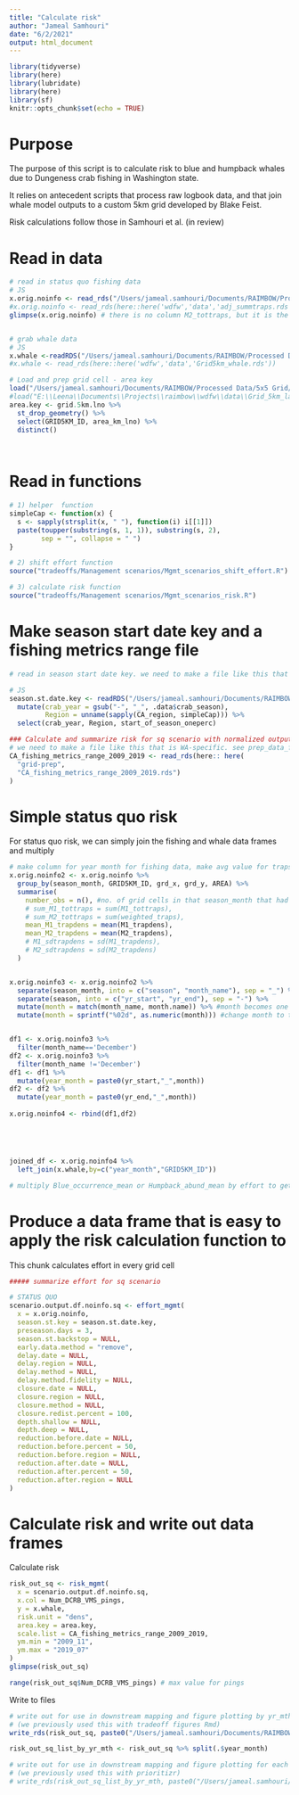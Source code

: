 ```yaml
---
title: "Calculate risk"
author: "Jameal Samhouri"
date: "6/2/2021"
output: html_document
---
```


```r
library(tidyverse)
library(here)
library(lubridate)
library(here)
library(sf)
knitr::opts_chunk$set(echo = TRUE)
```

# Purpose

The purpose of this script is to calculate risk to blue and humpback whales due to Dungeness crab fishing in Washington state. 

It relies on antecedent scripts that process raw logbook data, and that join whale model outputs to a custom 5km grid developed by Blake Feist.

Risk calculations follow those in Samhouri et al. (in review)

# Read in data
```r

# read in status quo fishing data
# JS 
x.orig.noinfo <- read_rds("/Users/jameal.samhouri/Documents/RAIMBOW/Processed Data/Logbook-VMS/WA logbooks - mapping for CP/adj_summtraps.rds")
#x.orig.noinfo <- read_rds(here::here('wdfw','data','adj_summtraps.rds'))
glimpse(x.orig.noinfo) # there is no column M2_tottraps, but it is the same as weighted_traps


# grab whale data
# JS 
x.whale <-readRDS("/Users/jameal.samhouri/Documents/RAIMBOW/Processed Data/5x5 Grid/Grid5km_whale.rds")
#x.whale <- read_rds(here::here('wdfw','data','Grid5km_whale.rds'))

# Load and prep grid cell - area key
load("/Users/jameal.samhouri/Documents/RAIMBOW/Processed Data/5x5 Grid/Grid_5km_landerased.RDATA")
#load("E:\\Leena\\Documents\\Projects\\raimbow\\wdfw\\data\\Grid_5km_landerased.RDATA")
area.key <- grid.5km.lno %>% 
  st_drop_geometry() %>% 
  select(GRID5KM_ID, area_km_lno) %>% 
  distinct()

                          

```

# Read in functions

```r

# 1) helper  function
simpleCap <- function(x) {
  s <- sapply(strsplit(x, " "), function(i) i[[1]])
  paste(toupper(substring(s, 1, 1)), substring(s, 2),
        sep = "", collapse = " ")
}

# 2) shift effort function
source("tradeoffs/Management scenarios/Mgmt_scenarios_shift_effort.R")

# 3) calculate risk function
source("tradeoffs/Management scenarios/Mgmt_scenarios_risk.R")

```

# Make season start date key and a fishing metrics range file

```r

# read in season start date key. we need to make a file like this that is WA-specific. see add_day_of_season.Rmd

# JS 
season.st.date.key <- readRDS("/Users/jameal.samhouri/Documents/RAIMBOW/Processed Data/Samhouri et al. whales risk/Input_Data/season_start_dates/start_dates_by_CA_region.rds") %>% 
  mutate(crab_year = gsub("-", "_", .data$crab_season), 
         Region = unname(sapply(CA_region, simpleCap))) %>% 
  select(crab_year, Region, start_of_season_oneperc)

### Calculate and summarize risk for sq scenario with normalized outputs
# we need to make a file like this that is WA-specific. see prep_data_for_scenario_df_function.R
CA_fishing_metrics_range_2009_2019 <- read_rds(here:: here(
  "grid-prep",
  "CA_fishing_metrics_range_2009_2019.rds")
)

```

# Simple status quo risk

For status quo risk, we can simply join the fishing and whale data frames and multiply
```r

# make column for year month for fishing data, make avg value for traps for each yr month
x.orig.noinfo2 <- x.orig.noinfo %>%
  group_by(season_month, GRID5KM_ID, grd_x, grd_y, AREA) %>% 
  summarise( 
    number_obs = n(), #no. of grid cells in that season_month that had traps in them 
    # sum_M1_tottraps = sum(M1_tottraps), 
    # sum_M2_tottraps = sum(weighted_traps), 
    mean_M1_trapdens = mean(M1_trapdens), 
    mean_M2_trapdens = mean(M2_trapdens), 
    # M1_sdtrapdens = sd(M1_trapdens), 
    # M2_sdtrapdens = sd(M2_trapdens)
  )


x.orig.noinfo3 <- x.orig.noinfo2 %>%
  separate(season_month, into = c("season", "month_name"), sep = "_") %>%
  separate(season, into = c("yr_start", "yr_end"), sep = "-") %>%
  mutate(month = match(month_name, month.name)) %>% #month becomes one digit number
  mutate(month = sprintf("%02d", as.numeric(month))) #change month to two digit number


df1 <- x.orig.noinfo3 %>%
  filter(month_name=='December')
df2 <- x.orig.noinfo3 %>%
  filter(month_name !='December')
df1 <- df1 %>%
  mutate(year_month = paste0(yr_start,"_",month))
df2 <- df2 %>%
  mutate(year_month = paste0(yr_end,"_",month))
  
x.orig.noinfo4 <- rbind(df1,df2)





joined_df <- x.orig.noinfo4 %>%
  left_join(x.whale,by=c("year_month","GRID5KM_ID"))

# multiply Blue_occurrence_mean or Humpback_abund_mean by effort to get raw risk

```

# Produce a data frame that is easy to apply the risk calculation function to

This chunk calculates effort in every grid cell 

```r
##### summarize effort for sq scenario

# STATUS QUO
scenario.output.df.noinfo.sq <- effort_mgmt(
  x = x.orig.noinfo,
  season.st.key = season.st.date.key, 
  preseason.days = 3,
  season.st.backstop = NULL, 
  early.data.method = "remove", 
  delay.date = NULL,
  delay.region = NULL,
  delay.method = NULL,
  delay.method.fidelity = NULL,
  closure.date = NULL,
  closure.region = NULL,
  closure.method = NULL,
  closure.redist.percent = 100,
  depth.shallow = NULL, 
  depth.deep = NULL, 
  reduction.before.date = NULL,
  reduction.before.percent = 50,
  reduction.before.region = NULL,
  reduction.after.date = NULL,
  reduction.after.percent = 50,
  reduction.after.region = NULL
)


```

# Calculate risk and write out data frames

Calculate risk
```r

risk_out_sq <- risk_mgmt(
  x = scenario.output.df.noinfo.sq, 
  x.col = Num_DCRB_VMS_pings, 
  y = x.whale,
  risk.unit = "dens", 
  area.key = area.key,
  scale.list = CA_fishing_metrics_range_2009_2019, 
  ym.min = "2009_11", 
  ym.max = "2019_07"
)
glimpse(risk_out_sq)

range(risk_out_sq$Num_DCRB_VMS_pings) # max value for pings

```

Write to files
```r

# write out for use in downstream mapping and figure plotting by yr_mth
# (we previously used this with tradeoff figures Rmd)
write_rds(risk_out_sq, paste0("/Users/jameal.samhouri/Documents/RAIMBOW/Processed Data/Samhouri et al. whales risk/Output_Data/scenario_output_dataframes/status_quo_risk_2009_2019_yr_mth_",today(),".rds"))

risk_out_sq_list_by_yr_mth <- risk_out_sq %>% split(.$year_month)

# write out for use in downstream mapping and figure plotting for each yr_mth separately
# (we previously used this with prioritizr)
# write_rds(risk_out_sq_list_by_yr_mth, paste0("/Users/jameal.samhouri/Documents/RAIMBOW/Processed Data/Samhouri et al. whales risk/Output_Data/scenario_output_dataframes/status_quo_risk_2009_2019_list_by_yr_mth_",today(),".rds"))

```